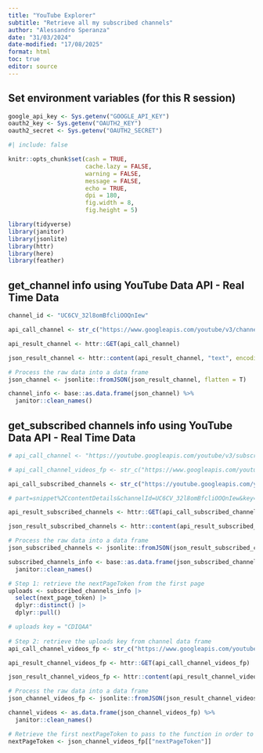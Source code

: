 ```yaml
---
title: "YouTube Explorer"
subtitle: "Retrieve all my subscribed channels"
author: "Alessandro Speranza"
date: "31/03/2024"
date-modified: "17/08/2025"
format: html
toc: true
editor: source
---
```


## Set environment variables (for this R session)

```r
google_api_key <- Sys.getenv("GOOGLE_API_KEY")
oauth2_key <- Sys.getenv("OAUTH2_KEY")
oauth2_secret <- Sys.getenv("OAUTH2_SECRET")
```

```r
#| include: false

knitr::opts_chunk$set(cash = TRUE,
                      cache.lazy = FALSE,
                      warning = FALSE,
                      message = FALSE,
                      echo = TRUE,
                      dpi = 180,
                      fig.width = 8,
                      fig.height = 5)

library(tidyverse)
library(janitor)
library(jsonlite)
library(httr)
library(here)
library(feather)
```


## get_channel info using YouTube Data API - Real Time Data

```r
channel_id <- "UC6CV_32l8omBfcliOOQnIew"

api_call_channel <- str_c("https://www.googleapis.com/youtube/v3/channels?key=",google_api_key,"&id=",channel_id,"&part=snippet,contentDetails,statistics")

api_result_channel <- httr::GET(api_call_channel)

json_result_channel <- httr::content(api_result_channel, "text", encoding="UTF-8")

# Process the raw data into a data frame
json_channel <- jsonlite::fromJSON(json_result_channel, flatten = T)

channel_info <- base::as.data.frame(json_channel) %>% 
  janitor::clean_names()
```

## get_subscribed channels info using YouTube Data API - Real Time Data

```r
# api_call_channel <- "https://youtube.googleapis.com/youtube/v3/subscriptions?part=snippet%2CcontentDetails&channelId=UC6CV_32l8omBfcliOOQnIew&key=AIzaSyCviXCt3rQPfDaNvuFIaWCE24gNx7q0Dfs&maxResults=50"

# api_call_channel_videos_fp <- str_c("https://www.googleapis.com/youtube/v3/playlistItems?playlistId=", uploads, "&key=AIzaSyCviXCt3rQPfDaNvuFIaWCE24gNx7q0Dfs&part=snippet&maxResults=50")

api_call_subscribed_channels <- str_c("https://youtube.googleapis.com/youtube/v3/subscriptions?key=",google_api_key,"&channelId=",channel_id,"&part=id,snippet,contentDetails,subscriberSnippet&maxResults=50")

# part=snippet%2CcontentDetails&channelId=UC6CV_32l8omBfcliOOQnIew&key=AIzaSyCviXCt3rQPfDaNvuFIaWCE24gNx7q0Dfs&maxResults=50"

api_result_subscribed_channels <- httr::GET(api_call_subscribed_channels)

json_result_subscribed_channels <- httr::content(api_result_subscribed_channels, "text", encoding="UTF-8")

# Process the raw data into a data frame
json_subscribed_channels <- jsonlite::fromJSON(json_result_subscribed_channels, flatten = T)

subscribed_channels_info <- base::as.data.frame(json_subscribed_channels) %>% 
  janitor::clean_names()
```

```r
# Step 1: retrieve the nextPageToken from the first page 
uploads <- subscribed_channels_info |>  
  select(next_page_token) |> 
  dplyr::distinct() |> 
  dplyr::pull()

# uploads key = "CDIQAA"
 
# Step 2: retrieve the uploads key from channel data frame
api_call_channel_videos_fp <- str_c("https://www.googleapis.com/youtube/v3/subscriptions?id=", uploads, "&key=AIzaSyCviXCt3rQPfDaNvuFIaWCE24gNx7q0Dfs&part=snippet&maxResults=50")

api_result_channel_videos_fp <- httr::GET(api_call_channel_videos_fp)

json_result_channel_videos_fp <- httr::content(api_result_channel_videos_fp, "text", encoding="UTF-8")

# Process the raw data into a data frame
json_channel_videos_fp <- jsonlite::fromJSON(json_result_channel_videos_fp, flatten = T)

channel_videos <- as.data.frame(json_channel_videos_fp) %>% 
  janitor::clean_names() 

# Retrieve the first nextPageToken to pass to the function in order to retrieve all the other nextPageToken interactively
nextPageToken <- json_channel_videos_fp[["nextPageToken"]]
```

